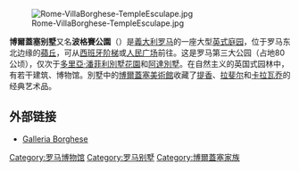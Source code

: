 {{noteTA
|1=zh:博爾蓋塞;zh-tw:波格賽;
}}
[[Image:Rome-VillaBorghese-TempleEsculape.jpg|thumb]]

'''博爾蓋塞别墅'''又名'''波格賽公園'''（{{lang-it|Villa Borghese}}）是[[義大利|義大利]][[罗马|罗马]]的一座大型[[英式庭园|英式庭园]]，位于罗马东北边缘的[[蘋丘|蘋丘]]，可从[[西班牙阶梯|西班牙阶梯]]或[[人民广场_(罗马)|人民广场]]前往。这是罗马第三大公园（占地80公顷），仅次于[[多里亞·潘菲利別墅|多里亞·潘菲利別墅花園]]和[[阿達別墅|阿達別墅]]。在自然主义的英国式园林中，有若干建筑、博物馆。別墅中的[[博爾蓋塞美術館|博爾蓋塞美術館]]收藏了[[提香|提香]]、[[拉斐尔|拉斐尔]]和[[卡拉瓦乔|卡拉瓦乔]]的经典艺术品。

==外部链接==
{{commons|Villa Borghese}}
*[http://galleriaborghese.beniculturali.it/ Galleria Borghese] {{Wayback|url=http://galleriaborghese.beniculturali.it/ |date=20210225043407 }}

{{罗马地标}}
{{coord|41|54|51|N|12|29|32|E|display=title|region:IT-RM_type:landmark_source:dewiki}}

[[Category:罗马博物馆|Category:罗马博物馆]]
[[Category:罗马别墅|Category:罗马别墅]]
[[Category:博爾蓋塞家族|Category:博爾蓋塞家族]]
